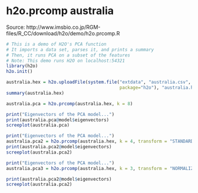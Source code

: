 # h2o.prcomp australia

Source: http://www.imsbio.co.jp/RGM-files/R_CC/download/h2o/demo/h2o.prcomp.R

```r
# This is a demo of H2O's PCA function
# It imports a data set, parses it, and prints a summary
# Then, it runs PCA on a subset of the features
# Note: This demo runs H2O on localhost:54321
library(h2o)
h2o.init()

australia.hex = h2o.uploadFile(system.file("extdata", "australia.csv", 
                                           package="h2o"), "australia.hex")
summary(australia.hex)

australia.pca = h2o.prcomp(australia.hex, k = 8)

print("Eigenvectors of the PCA model...")
print(australia.pca@model$eigenvectors)
screeplot(australia.pca)

print("Eigenvectors of the PCA model...")
australia.pca2 = h2o.prcomp(australia.hex, k = 4, transform = "STANDARDIZE")
print(australia.pca2@model$eigenvectors)
screeplot(australia.pca2)
```

```r
print("Eigenvectors of the PCA model...")
australia.pca3 = h2o.prcomp(australia.hex, k = 3, transform = "NORMALIZE")

print(australia.pca2@model$eigenvectors)
screeplot(australia.pca2)
```

